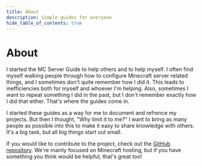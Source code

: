 ```yaml
---
title: About
description: Simple guides for everyone
hide_table_of_contents: true
---
```




# About

I started the MC Server Guide to help others and to help myself. I often find myself walking people through how to configure Minecraft server related things, and I sometimes don't quite remember how I did it. This leads to inefficiencies both for myself and whoever I'm helping. Also, sometimes I want to repeat something I did in the past, but I don't remember exactly how I did that either. That's where the guides come in.

I started these guides as a way for me to document and refrence my projects. But then I thought, "Why limit it to me?" I want to bring as many people as possible into this to make it easy to share knowledge with others. It's a big task, but all big things start out small.

If you would like to contribute to the project, check out the [GitHub repository](https://github.com/novemberlc/mcserverguide). We're mainly focused on Minecraft hosting, but if you have something you think would be helpful, that's great too!